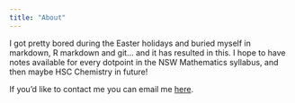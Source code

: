 ```yaml
---
title: "About"
---
```


I got pretty bored during the Easter holidays and buried myself in markdown, R markdown and git... and it has resulted in this. I hope to have notes available for every dotpoint in the NSW Mathematics syllabus, and then maybe HSC Chemistry in future!

If you'd like to contact me you can email me <a href="mailto:claytonpollard@det.nsw.edu.au">here</a>.